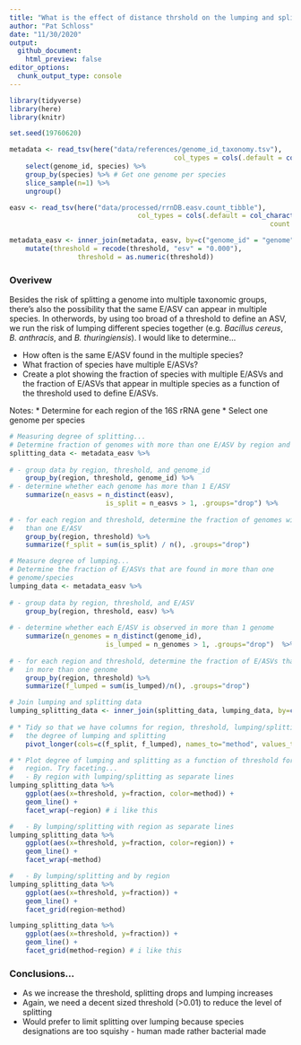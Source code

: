 ```yaml
---
title: "What is the effect of distance thrshold on the lumping and splitting of bacterial species and genomes?"
author: "Pat Schloss"
date: "11/30/2020"
output:
  github_document:
    html_preview: false
editor_options:
  chunk_output_type: console
---
```


```r
library(tidyverse)
library(here)
library(knitr)

set.seed(19760620)

metadata <- read_tsv(here("data/references/genome_id_taxonomy.tsv"),
										 col_types = cols(.default = col_character())) %>%
	select(genome_id, species) %>%
	group_by(species) %>% # Get one genome per species
	slice_sample(n=1) %>%
	ungroup()

easv <- read_tsv(here("data/processed/rrnDB.easv.count_tibble"),
								col_types = cols(.default = col_character(),
																 count = col_integer()))

metadata_easv <- inner_join(metadata, easv, by=c("genome_id" = "genome")) %>%
	mutate(threshold = recode(threshold, "esv" = "0.000"),
				 threshold = as.numeric(threshold))
```

### Overivew
Besides the risk of splitting a genome into multiple taxonomic groups, there's also the possibility that the same E/ASV can appear in multiple species. In otherwords, by using too broad of a threshold to define an ASV, we run the risk of lumping different species together (e.g. *Bacillus cereus*, *B. anthracis*, and *B. thuringiensis*). I would like to determine...

* How often is the same E/ASV found in the multiple species?
* What fraction of species have multiple E/ASVs?
* Create a plot showing the fraction of species with multiple E/ASVs and the fraction of E/ASVs that appear in multiple species as a function of the threshold used to define E/ASVs.

Notes:
* Determine for each region of the 16S rRNA gene
* Select one genome per species


```r
# Measuring degree of splitting...
# Determine fraction of genomes with more than one E/ASV by region and threshold
splitting_data <- metadata_easv %>%
	
# - group data by region, threshold, and genome_id
	group_by(region, threshold, genome_id) %>%
# - determine whether each genome has more than 1 E/ASV
	summarize(n_easvs = n_distinct(easv),
						is_split = n_easvs > 1, .groups="drop") %>%
	
# - for each region and threshold, determine the fraction of genomes with more
#   than one E/ASV
	group_by(region, threshold) %>%
	summarize(f_split = sum(is_split) / n(), .groups="drop")

# Measure degree of lumping...
# Determine the fraction of E/ASVs that are found in more than one
# genome/species
lumping_data <- metadata_easv %>%
	
# - group data by region, threshold, and E/ASV
	group_by(region, threshold, easv) %>%
	
# - determine whether each E/ASV is observed in more than 1 genome
	summarize(n_genomes = n_distinct(genome_id),
						is_lumped = n_genomes > 1, .groups="drop")  %>%
	
# - for each region and threshold, determine the fraction of E/ASVs that appear
#   in more than one genome
	group_by(region, threshold) %>%
	summarize(f_lumped = sum(is_lumped)/n(), .groups="drop")

# Join lumping and splitting data
lumping_splitting_data <- inner_join(splitting_data, lumping_data, by=c("region", "threshold")) %>%
	
# * Tidy so that we have columns for region, threshold, lumping/splitting, and
#   the degree of lumping and splitting
	pivot_longer(cols=c(f_split, f_lumped), names_to="method", values_to="fraction")

# * Plot degree of lumping and splitting as a function of threshold for each
#   region. Try faceting...
#   - By region with lumping/splitting as separate lines
lumping_splitting_data %>%
	ggplot(aes(x=threshold, y=fraction, color=method)) +
	geom_line() +
	facet_wrap(~region) # i like this

#   - By lumping/splitting with region as separate lines
lumping_splitting_data %>%
	ggplot(aes(x=threshold, y=fraction, color=region)) + 
	geom_line() +
	facet_wrap(~method)

#   - By lumping/splitting and by region
lumping_splitting_data %>%
	ggplot(aes(x=threshold, y=fraction)) +
	geom_line() +
	facet_grid(region~method)

lumping_splitting_data %>%
	ggplot(aes(x=threshold, y=fraction)) +
	geom_line() +
	facet_grid(method~region) # i like this
```


### Conclusions...
* As we increase the threshold, splitting drops and lumping increases
* Again, we need a decent sized threshold (>0.01) to reduce the level of splitting
* Would prefer to limit splitting over lumping because species designations are too squishy - human made rather bacterial made